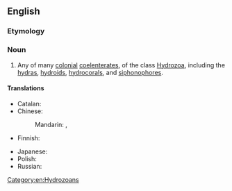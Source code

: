 ==English==

===Etymology===
{{ll|mul|Hydrozoa}} {{suffix|en||an}}

===Noun===
{{en-noun}}

# Any of many [[colonial]] [[coelenterate]]s, of the class [[Hydrozoa]], including the [[hydra]]s, [[hydroid]]s, [[hydrocoral]]s, and [[siphonophore]]s.

====Translations====
{{trans-top|colonial coelenterates of the class ''Hydrozoa''}}
* Catalan: {{t|ca|hidrozou|m}}
* Chinese:
*: Mandarin: {{t|cmn|水螅蟲類|sc=Hani}}, {{t|cmn|水螅虫类|tr=shuǐxī chónglèi|sc=Hani}}
* Finnish: {{t|fi|polyyppieläin}}
{{trans-mid}}
* Japanese: {{t|ja|ヒドロ虫類|tr=hidorochūrui}}
* Polish: {{t|pl|stułbiopław|m}}
* Russian: {{t+|ru|гидрозо́й|m}}
{{trans-bottom}}

[[Category:en:Hydrozoans]]